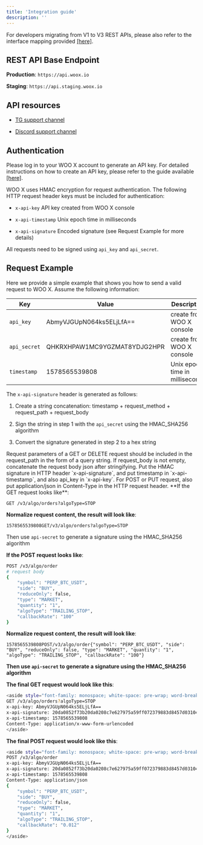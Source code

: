 ```yaml
---
title: 'Integration guide'
description: ''
---
```

<Note>

  For developers migrating from V1 to V3 REST APIs, please also refer to the interface mapping provided <a href="migration_guide" target="_self">[here]</a>.

</Note>

## REST API Base Endpoint
**Production**: `https://api.woox.io`

**Staging**: `https://api.staging.woox.io`

## API resources

- [TG support channel](https://t.me/woo_english/246812)

- [Discord support channel](https://discord.gg/woonetwork)

## Authentication
<Note>
  Please log in to your WOO X account to generate an API key. For detailed instructions on how to create an API key, please refer to the guide available <a href="https://support.woox.io/hc/en-us/articles/4410291152793--API-creation" target="_self">[here]</a>.
</Note>

 WOO X uses HMAC encryption for request authentication.  The following HTTP request header keys must be included for authentication:

- `x-api-key`  API key created from WOO X console

- `x-api-timestamp`  Unix epoch time in milliseconds

- `x-api-signature`  Encoded signature (see Request Example for more details)

All requests need to be signed using `api_key` and `api_secret`.

## Request Example
Here we provide a simple example that shows you how to send a valid request to WOO X.
Assume the following information:

| Key | Value | Description | 
|------|------|------|
| `api_key` | AbmyVJGUpN064ks5ELjLfA==   | create from WOO X console  | 
| `api_secret` | QHKRXHPAW1MC9YGZMAT8YDJG2HPR   | create from WOO X console  | 
| `timestamp` | 1578565539808  | Unix epoch time in milliseconds  | 

The `x-api-signature` header is generated as follows:

1. Create a string concatenation: timestamp + request_method + request_path + request_body

2. Sign the string in step 1 with the `api_secret` using the HMAC_SHA256 algorithm

3. Convert the signature generated in step 2 to a hex string

<Note>
  Request parameters of a GET or DELETE request should be included in the request_path in the form of a query string.
</Note>

<Note>
  If request_body is not empty, concatenate the request body json after stringifying.
</Note>
Put the HMAC signature in HTTP header `x-api-signature`, and put timestamp in `x-api-timestamp`, and also api_key in `x-api-key`.
<Note>
  For POST or PUT request, also put application/json in Content-Type in the HTTP request header.
</Note>
**If the GET request looks like**:

```GET /v3/algo/orders?algoType=STOP```  

**Normalize request content, the result will look like**:

```1578565539808GET/v3/algo/orders?algoType=STOP```  

Then use ```api-secret``` to generate a signature using the HMAC_SHA256 algorithm

**If the POST request looks like**:

```bash
POST /v3/algo/order
# request body
{
    "symbol": "PERP_BTC_USDT",
    "side": "BUY",
    "reduceOnly": false,
    "type": "MARKET",
    "quantity": "1",
    "algoType": "TRAILING_STOP",
    "callbackRate": "100"
}
```

**Normalize request content, the result will look like**:

```1578565539808POST/v3/algo/order{"symbol": "PERP_BTC_USDT", "side": "BUY", "reduceOnly": false, "type": "MARKET", "quantity": "1", "algoType": "TRAILING_STOP", "callbackRate": "100"}```  

**Then use `api-secret` to generate a signature using the HMAC_SHA256 algorithm**

**The final GET request would look like this**:
```bash
<aside style="font-family: monospace; white-space: pre-wrap; word-break: break-all; background: #CCC;">
GET /v3/algo/orders?algoType=STOP
x-api-key: AbmyVJGUpN064ks5ELjLfA==
x-api-signature: 20da0852f73b20da0208c7e627975a59ff072379883d8457d03104651032033d
x-api-timestamp: 1578565539808
Content-Type: application/x-www-form-urlencoded
</aside>
```

**The final POST request would look like this**:
```bash
<aside style="font-family: monospace; white-space: pre-wrap; word-break: break-all; background: #CCC;">
POST /v3/algo/order
x-api-key: AbmyVJGUpN064ks5ELjLfA==
x-api-signature: 20da0852f73b20da0208c7e627975a59ff072379883d8457d03104651032033d
x-api-timestamp: 1578565539808
Content-Type: application/json
{
    "symbol": "PERP_BTC_USDT",
    "side": "BUY",
    "reduceOnly": false,
    "type": "MARKET",
    "quantity": "1",
    "algoType": "TRAILING_STOP",
    "callbackRate": "0.012"
}
</aside>
```














